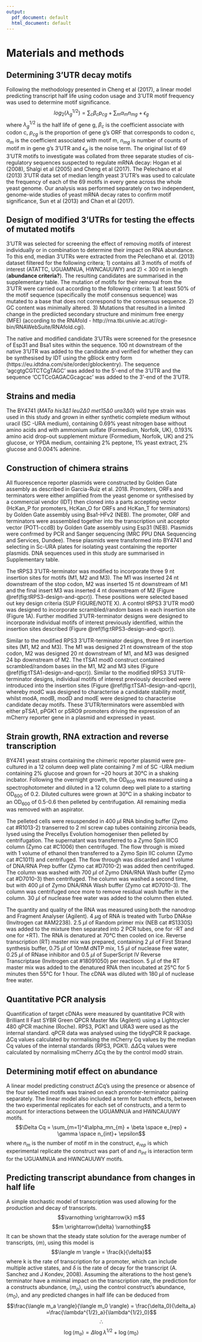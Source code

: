```yaml
---
output:
  pdf_document: default
  html_document: default
---
```

# Materials and methods

## Determining 3'UTR decay motifs

Following the methodology presented in Cheng et al (2017), a linear model predicting transcript half life using codon usage and 3'UTR motif frequency was used to determine motif significance. 
$$log_2(\lambda_g^{1/2}) = \sum_c\beta_cp_{cg} + \sum_m\alpha_mn_{mg} + \epsilon_g$$
where $\lambda_g^{1/2}$ is the half life of gene g, $\beta_c$ is the coefficient associate with codon c, $p_{cg}$ is the proportion of gene g's ORF that corresponds to codon c, $\alpha_m$ is the coefficient associated with motif m, $n_{mg}$ is number of counts of motif m in gene g's 3'UTR and $\epsilon_g$ is the noise term.
The original list of 69 3'UTR motifs to investigate was collated from three separate studies of cis-regulatory sequences suspected to regulate mRNA decay: Hogan et al (2008), Shalgi et al (2005) and Cheng et al (2017).
The Pelechano et al (2013) 3'UTR data set of median length yeast 3'UTR's was used to calculate the frequency of each of the 69 motifs in every gene across the whole yeast genome.
Our analysis was performed separately on two independent, genome-wide studies of yeast mRNA decay rates to confirm motif significance, Sun et al (2013) and Chan et al (2017).

## Design of modified 3'UTRs for testing the effects of mutated motifs
3'UTR was selected for screening the effect of removing motifs of interest individually or in combination to determine their impact on RNA abundance.
To this end, median 3'UTRs were extracted from the Pelechano et al. (2013) dataset filtered for the following critera; 1) contains all 3 motifs of motifs of interest (ATATTC, UGUAMNUA, HWNCAUUWY) and 2) < 300 nt in length (**abundance criteria?**).
The resulting candidates are summarised in the supplementary table.
The mutation of motifs for their removal from the 3'UTR were carried out according to the following criteria: 1) at least 50% of the motif sequence (specifically the motif consensus sequence) was mutated to a base that does not correspond to the consensus sequence.
2) GC content was minimally altered.
3) Mutations that resulted in a limited change in the prediicted secondary structure and minimum free energy (MFE) (according to the RNAfold - http://rna.tbi.univie.ac.at//cgi-bin/RNAWebSuite/RNAfold.cgi). 

The native and modified candidate 3'UTRs were screened for the presesnce of Esp31 and Bsa1 sites within the sequence.
100 nt downstream of the native 3'UTR was added to the candidate and verified for whether they can be synthesised by IDT using the gBlock entry form (https://eu.idtdna.com/site/order/gblockentry).
The sequence 'agcgtgCGTCTCgTAGC' was added to the 5'-end of the 3'UTR and the sequence 'CCTCcGAGACGcagcac' was added to the 3'-end of the 3'UTR.

## Strains and media
The BY4741 (*MATa his3$\Delta1$ leu2$\Delta0$ met15$\Delta0$ ura3$\Delta0$*) wild type strain was used in this study and grown in either synthetic complete medium without uracil (SC -URA medium), containing 0.69% yeast nitrogen base without amino acids and with ammonium sulfate (Formedium, Norfolk, UK), 0.193% amino acid drop-out supplement mixture (Formedium, Norfolk, UK) and 2% glucose, or YPDA medium, containing 2% peptone, 1% yeast extract, 2% glucose and 0.004% adenine. 

## Construction of chimera strains
All fluorescence reporter plasmids were constructed by Golden Gate assembly as described in Garcia-Ruiz et al. 2018.
Promoters, ORFs and terminators were either amplified from the yeast genome or synthesised by a commercial vendor (IDT) then cloned into a parts accepting vector (HcKan_P for promoters, HcKan_O for ORFs and HcKan_T for terminators) by Golden Gate assembly using Bsa1-HFv2 (NEB).
The promoter, ORF and terminators were asssembled together into the transcription unit acceptor vector (POT1-ccdB) by Golden Gate assembly using Esp31 (NEB).
Plasmids were confrmed by PCR and Sanger sequencing (MRC PPU DNA Sequencing and Services, Dundee).
These plasmids were transformed into BY4741 and selecting in Sc-URA plates for isolating yeast containing the reporter plasmids.
DNA sequences used in this study are summarised in Supplementary table. 

The tRPS3 3'UTR-terminator was modified to incorporate three 9 nt insertion sites for motifs (M1, M2 and M3).
The M1 was inserted 24 nt downstream of the stop codon, M2 was inserted 15 nt downstream of M1 and the final insert M3 was inserted 4 nt downstream of M2 (Figure \@ref(fig:tRPS3-design-and-qpcr)).
These positions were selected based out key design criteria (SUP FIGURE/NOTE X).
A control tRPS3 3'UTR mod0 was designed to incorporate scrambled/random bases in each insertion site (Figure 1A).
Further modified 3’UTR-terminator designs were designed to incorporate individual motifs of interest previously identified, within the insertion sites described (Figure \@ref(fig:tRPS3-design-and-qpcr)).

Similar to the modified RPS3 3'UTR-terminator designs, three 9 nt insertion sites (M1, M2 and M3).
The M1 was designed 21 nt downstream of the stop codon, M2 was designed 20 nt downstream of M1, and M3 was designed 24 bp downstream of M2. 
The tTSA1 mod0 construct contained scrambled/random bases iin the M1, M2 and M3 sites (Figure \@ref(fig:tTSA1-design-and-qpcr)).
Similar to the modified tRPS3 3'UTR-terminator designs, individual motifs of interest previously described were introduced into the insertion sites (Figure \@ref(fig:tTSA1-design-and-qpcr)), whereby modC was designed to characterise a candidate stability motif, whilst modA, modB, modD and modE were designed to characterise candidate decay motifs.
These 3'UTR/terminators were assembled with either pTSA1, pPGK1 or pSRO9 promoters driving the expression of an mCherry reporter gene in a plasmid and expressed in yeast.

## Strain growth, RNA extraction and reverse transcription
BY4741 yeast strains containing the chimeric reporter plasmid were pre-cultured in a 12 column deep well plate containing 7 ml of SC -URA medium containing 2% glucose and grown for ~20 hours at 30&deg;C in a shaking incbator.
Following the overnight growth, the OD~600~ was measured using a spectrophotometer and diluted in a 12 column deep well plate to a starting OD~600~ of 0.2.
Diluted cultures were grown at 30&deg;C in a shaking incbator to an OD~600~ of 0.5-0.6 then pelleted by centrifugation.
All remaining media was removed with an aspirator. 

The pelleted cells were resuspended in 400 $\mu$l RNA binding buffer (Zymo cat #R1013-2) transerred to 2 ml screw cap tubes containing zirconia beads, lysed using the Precellys Evolution homogeniser then pelleted by centrifugation.
The supernatant was transferred to a Zymo Spin IIICG column (Zymo cat #C1006) then centrifuged.
The flow through is mixed with 1 volume of ethanol then transferred to a Zymo Spin IIC column (Zymo cat #C1011) and centrifuged.
The flow through was discarded and 1 volume of DNA/RNA Prep buffer (Zymo cat #D7010-2) was added then centrifuged.
The column was washed with 700 $\mu$l of Zymo DNA/RNA Wash buffer (Zymo cat #D7010-3) then centrifuged.
The column was washed a second time, but with 400 $\mu$l of Zymo DNA/RNA Wash buffer (Zymo cat #D7010-3).
The column was centrifuged once more to remove residual wash buffer in the column. 30 $\mu$l of nuclease free water was added to the column then eluted.

The quantity and quality of the RNA was measured using both the nanodrop and Fragment Analyser (Agilent).
4 $\mu$g of RNA is treated with Turbo DNAse (Invitrogen cat #AM2238). 
2.5 $\mu$l of Random primer mix (NEB cat #S1330S) was added to the mixture then separated into 2 PCR tubes, one for -RT and one for +RT).
The RNA is denatured at 70&deg;C then cooled on ice.
Reverse transcription (RT) master mix was prepared, containing 2 $\mu$l of First Strand synthesis buffer, 0.75 $\mu$l of 10mM dNTP mix, 1.5 $\mu$l of nuclease free water, 0.25 $\mu$l of RNase inhibitor and 0.5 $\mu$l of SuperScript IV Reverse Transcriptase (Invitrogen cat #18091050) per reactioon.
5 $\mu$l of the RT master mix was added to the denatured RNA then incubated at 25&deg;C for 5 minutes then 55&deg;C for 1 hour.
The cDNA was diluted with 180 $\mu$l of nuclease free water.


## Quantitative PCR analysis
Quantification of target cDNAs were measured by quantitative PCR with Brilliant II Fast SYBR Green QPCR Master Mix (Agilent) using a Lightcycler 480 qPCR machine (Roche).
RPS3, PGK1 and URA3 were used as the internal standard.
qPCR data was analysed using the tidyqPCR R package. $\Delta$Cq values calculated by normalising the mCherry Cq values by the median Cq values of the internal standards (RPS3, PGK1).
$\Delta\Delta$Cq values were calculated by normalising mCherry $\Delta$Cq the by the control mod0 strain. 

## Determining motif effect on abundance
A linear model predicting construct $\Delta$Cq's using the presence or absence of the four selected motifs was trained on each promoter-terminator pairing separately. The linear model also included a term for batch effects, between the two experimental replicates for each set of constructs, and a term to account for interactions between the UGUAMNUA and HWNCAUUWY motifs.
$$\Delta Cq = \sum_{m=1}^4\alpha_mn_{m} + \beta \space e_{rep} + \gamma \space n_{int}+ \epsilon$$
where $n_m$ is the number of motif m in the construct, $e_{rep}$ is which experimental replicate the construct was part of and $n_{int}$ is interaction term for the UGUAMNUA and HWNCAUUWY motifs.

## Predicting transcript abundance from changes in half life
A simple stochastic model of transcription was used allowing for the production and decay of transcripts.
$$\varnothing \xrightarrow{k} m$$ 
$$m \xrightarrow{\delta}  \varnothing$$ 
It can be shown that the steady state solution for the average number of transcripts, $\langle m \rangle$, using this model is 
$$\langle m \rangle = \frac{k}{\delta}$$ 
where k is the rate of transcription for a promoter, which can include multiple active states, and $\delta$ is the rate of decay for the transcript (A. Sanchez and J Kondev, 2008). 
Assuming the alterations to the host gene's terminator have a minimal impact on the transcription rate, the prediction for a constructs abundance, $\langle m_a \rangle$, using the control construct's abundance, $\langle m_0 \rangle$, and any predicted changes in half life can be deduced from 
$$\frac{\langle m_a \rangle}{\langle m_0 \rangle} = \frac{\delta_0}{\delta_a} =\frac{\lambda^{1/2}_a}{\lambda^{1/2}_0}$$ 
$$\therefore$$ 
$$\log\langle m_a \rangle =\Delta \log\lambda^{1/2} + \log\langle m_0 \rangle$$